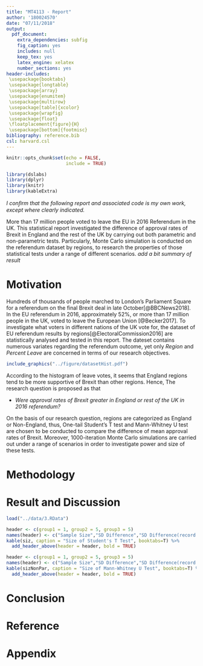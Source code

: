 ```yaml
---
title: "MT4113 - Report"
author: '180024570'
date: "07/11/2018"
output:
  pdf_document:
    extra_dependencies: subfig
    fig_caption: yes
    includes: null
    keep_tex: yes
    latex_engine: xelatex
    number_sections: yes
header-includes:
 \usepackage{booktabs}
 \usepackage{longtable}
 \usepackage{array}
 \usepackage{enumitem} 
 \usepackage{multirow}
 \usepackage[table]{xcolor}
 \usepackage{wrapfig}
 \usepackage{float}
 \floatplacement{figure}{H}
 \usepackage[bottom]{footmisc}
bibliography: reference.bib
csl: harvard.csl
---
```


```r
knitr::opts_chunk$set(echo = FALSE,
                      include = TRUE)

library(dslabs)
library(dplyr)
library(knitr)
library(kableExtra)
```

*I conﬁrm that the following report and associated code is my own work, except where clearly indicated.*


\newpage

\section*{\centering Abstract}

More than 17 million people voted to leave the EU in 2016 Referendum in the UK. This statistical report investigated the difference of approval rates of Brexit in England and the rest of the UK by carrying out both parametric and non-parametric tests. Particularly, Monte Carlo simulation is conducted on the referendum dataset by regions, to research the properties of those statistical tests under a range of different scenarios. *add a bit summary of result*

\newpage
# Motivation

Hundreds of thousands of people marched to London's Parliament Square for a referendum on the final Brexit deal in late October[@BBCNews2018]. In the EU referendum in 2016, approximately 52%, or more than 17 million people in the UK, voted to leave the European Union [@Becker2017]. To investigate what voters in different nations of the UK vote for, the dataset of EU referendum results by regions[@ElectoralCommission2016] are statistically analysed and tested in this report. The dateset contains numerous variates regarding the referendum outcome, yet only *Region* and *Percent Leave* are concerned in terms of our research objectives.

```r
include_graphics("../figure/datasetHist.pdf")
```


According to the histogram of leave votes, it seems that England regions tend to be more supportive of Brexit than other regions. Hence, The research question is proposed as that

- *Were approval rates of Brexit greater in England or rest of the UK in 2016 referendum?*

On the basis of our research question, regions are categorized as England or Non-England, thus, One-tail Student's T test and Mann-Whitney U test are chosen to be conducted to compare the difference of mean approval rates of Brexit. Moreover, 1000-iteration Monte Carlo simulations are carried out under a range of scenarios in order to investigate power and size of these tests.

# Methodology



# Result and Discussion

```r
load("../data/3.RData")

header <- c(group1 = 1, group2 = 5, group3 = 5)
names(header) <- c("Sample Size","SD Difference","SD Difference(record round to 0)")
kable(siz, caption = "Size of Student's T Test", booktabs=T) %>% 
  add_header_above(header = header, bold = TRUE)

header <- c(group1 = 1, group2 = 5, group3 = 5)
names(header) <- c("Sample Size","SD Difference","SD Difference(record round to 0)")
kable(sizNonPar, caption = "Size of Mann-Whitney U Test", booktabs=T) %>% 
  add_header_above(header = header, bold = TRUE)

```


# Conclusion

# Reference

# Appendix